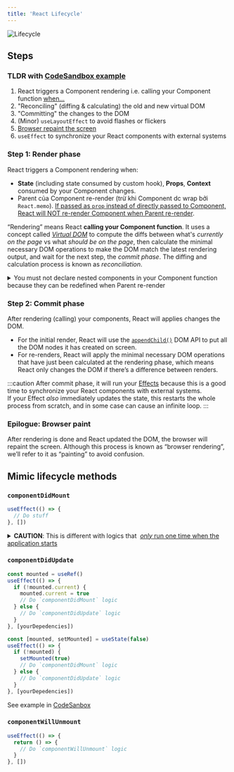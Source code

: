 ```yaml
---
title: 'React Lifecycle'
---
```



![Lifecycle](https://i.imgur.com/tSYbUyv.png)

## Steps

### TLDR with [CodeSandbox example](https://codesandbox.io/s/react-lifecycle-djj04t)

1. React triggers a Component rendering i.e. calling your Component function [when...](#step-1-render-phase)
1. "Reconciling" (diffing & calculating) the old and new virtual DOM
1. "Committing" the changes to the DOM
1. (Minor) `useLayoutEffect` to avoid flashes or flickers
1. [Browser repaint the screen](#epilogue-browser-paint)
1. `useEffect` to synchronize your React components with external systems

### Step 1: Render phase

React triggers a Component rendering when:

- **State** (including state consumed by custom hook), **Props**, **Context** consumed by your Component changes.
- Parent của Component re-render (trừ khi Component dc wrap bởi `React.memo`). [If passed as `prop` instead of directly passed to Component, React will NOT re-render Component when Parent re-render](./react-snippets.mdx#lift-ur-component-up-and-pass-it-down-as-a-prop).

“Rendering” means React **calling your Component function**. It uses a concept called [_Virtual DOM_](./react-essentials.md#virtual-dom) to compute the diffs between what's _currently on the page_ vs what _should be on the page_, then calculate the minimal necessary DOM operations to make the DOM match the latest rendering output, and wait for the next step, the _commit phase_. The diffing and calculation process is known as _reconciliation_.

<details>

<summary>
  You must not declare nested components in your Component function because they
  can be redefined when Parent re-render
</summary>{' '}

```jsx
// ✅ Tách Child ra ngoài
const Child = ({ onClick }) => {
  return <button onClick={onClick}>+</button>
}

const Parent = () => {
  const [count, setCount] = useState(0)

  const handleClick = () => {
    const newCount = count + 1
    setCount(newCount)
    // This will reflect the correct value of the state after being changed instead of being one step behind
    console.log(newCount)
  }

  // ❌ Nested Component
  const NestChild = ({ onClick }) => {
    return <button onClick={onClick}>+</button>
  }

  return (
    <>
      <Child onClick={handleClick} />
      <NestChild onClick={handleClick} />
    </>
  )
}
```

</details>

### Step 2: Commit phase

After rendering (calling) your components, React will applies changes the DOM.

- For the initial render, React will use the [`appendChild()`](https://developer.mozilla.org/en-US/docs/Web/API/Node/appendChild) DOM API to put all the DOM nodes it has created on screen.
- For re-renders, React will apply the minimal necessary DOM operations that have just been calculated at the rendering phase, which means React only changes the DOM if there’s a difference between renders.

:::caution
After commit phase, it will run your [Effects](./hooks.mdx#usage-1) because this is a good time to synchronize your React components with external systems.  
If your Effect _also_ immediately updates the state, this restarts the whole process from scratch, and in some case can cause an infinite loop.
:::

### Epilogue: Browser paint

After rendering is done and React updated the DOM, the browser will repaint the screen. Although this process is known as “browser rendering”, we’ll refer to it as “painting” to avoid confusion.

## Mimic lifecycle methods

### `componentDidMount`

```jsx
useEffect(() => {
  // Do stuff
}, [])
```

<details>
  <summary><b>CAUTION</b>: This is different with logics that&nbsp;
  <a href="https://react.dev/learn/you-might-not-need-an-effect#initializing-the-application"><i>only</i> run one time when the application starts</a></summary>

```jsx
let didInit = false

function App() {
  useEffect(() => {
    if (!didInit) {
      didInit = true
      // ✅ Only runs once per app load
      checkAuthToken()
    }
  }, [])
}
```

OR

```jsx
if (typeof window !== 'undefined') {
  // Check if we're running in the browser.
  // ✅ Only runs once per app load
  checkAuthToken()
}

function App() {
  // ...
}
```

</details>

### `componentDidUpdate`

<Tabs>
  <TabItem value="ref" label="With useRef">

```jsx
const mounted = useRef()
useEffect(() => {
  if (!mounted.current) {
    mounted.current = true
    // Do `componentDidMount` logic
  } else {
    // Do `componentDidUpdate` logic
  }
}, [yourDepedencies])
```

  </TabItem>
  <TabItem value="state" label="With useState">

```jsx
const [mounted, setMounted] = useState(false)
useEffect(() => {
  if (!mounted) {
    setMounted(true)
    // Do `componentDidMount` logic
  } else {
    // Do `componentDidUpdate` logic
  }
}, [yourDepedencies])
```

  </TabItem>
</Tabs>

See example in [CodeSanbox](https://codesandbox.io/s/componentdidmount-componentdidupdate-with-useref-8vw622?file=/App.js)

### `componentWillUnmount`

```jsx
useEffect(() => {
  return () => {
    // Do `componentWillUnmount` logic
  }
}, [])
```
